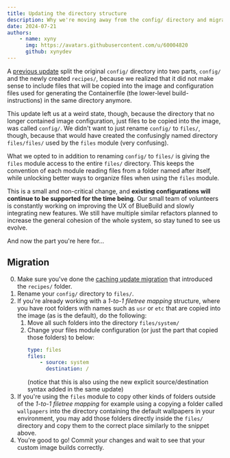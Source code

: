 ```yaml
---
title: Updating the directory structure
description: Why we're moving away from the config/ directory and migration instructions.
date: 2024-07-21
authors:
    - name: xyny
      img: https://avatars.githubusercontent.com/u/60004820
      github: xynydev
---
```


A [previous update](/blog/caching-update) split the original `config/` directory into two parts, `config/` and the newly created `recipes/`, because we realized that it did not make sense to include files that will be copied into the image and configuration files used for generating the Containerfile (the lower-level build-instructions) in the same directory anymore.

This update left us at a weird state, though, because the directory that no longer contained image configuration, just files to be copied into the image, was called `config/`. We didn't want to just rename `config/` to `files/`, though, because that would have created the confusingly named directory `files/files/` used by the `files` module (very confusing).

What we opted to in addition to renaming `config/` to `files/` is giving the `files` module access to the entire `files/` directory. This keeps the convention of each module reading files from a folder named after itself, while unlocking better ways to organize files when using the `files` module.

This is a small and non-critical change, and **existing configurations will continue to be supported for the time being**. Our small team of volunteers is constantly working on improving the UX of BlueBuild and slowly integrating new features. We still have multiple similar refactors planned to increase the general cohesion of the whole system, so stay tuned to see us evolve.

And now the part you're here for...

## Migration

0. Make sure you've done the [caching update migration](/blog/caching-update#migration) that introduced the `recipes/` folder.
1. Rename your `config/` directory to `files/`.
2. If you're already working with a _1-to-1 filetree mapping_ structure, where you have root folders with names such as `usr` or `etc` that are copied into the image (as is the default), do the following:
    1. Move all such folders into the directory `files/system/`
    2. Change your files module configuration (or just the part that copied those folders) to below:
        ```yaml
        type: files
        files:
            - source: system
              destination: /
        ```
        (notice that this is also using the new explicit source/destination syntax added in the same update)
3. If you're using the `files` module to copy other kinds of folders outside of the _1-to-1 filetree mapping_ for example using a copying a folder called `wallpapers` into the directory containing the default wallpapers in your environment, you may add those folders directly inside the `files/` directory and copy them to the correct place similarly to the snippet above.
4. You're good to go! Commit your changes and wait to see that your custom image builds correctly.
